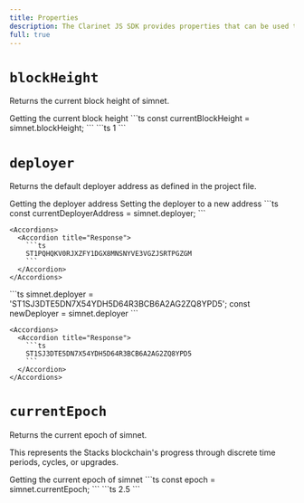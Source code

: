 ```yaml
---
title: Properties
description: The Clarinet JS SDK provides properties that can be used to interact with simnet.
full: true
---
```





# `blockHeight`

Returns the current block height of simnet.


<Tabs defaultValue="default">
  <TabsList className='flex flex-wrap'>
    <TabsTrigger value="default" className='tab group'>
      <Badge className='badge transition-colors'>Getting the current block height</Badge>
    </TabsTrigger>
  </TabsList>
  <TabsContent value="default">
    ```ts
    const currentBlockHeight = simnet.blockHeight;
    ```
  </TabsContent>
</Tabs>

<Accordions>
  <Accordion title="Response">
    ```ts
    1
    ```
  </Accordion>
</Accordions>


# `deployer`

Returns the default deployer address as defined in the project file.



<Tabs defaultValue="default">
  <TabsList className='flex flex-wrap'>
    <TabsTrigger value="default" className='tab group'>
      <Badge className='badge transition-colors'>Getting the deployer address</Badge>
    </TabsTrigger>
    <TabsTrigger value="set-deployer" className='tab group'>
      <Badge className='badge transition-colors'>Setting the deployer to a new address</Badge>
    </TabsTrigger>
  </TabsList>
  <TabsContent value="default">
    ```ts
    const currentDeployerAddress = simnet.deployer;
    ```

    <Accordions>
      <Accordion title="Response">
        ```ts
        ST1PQHQKV0RJXZFY1DGX8MNSNYVE3VGZJSRTPGZGM
        ```
      </Accordion>
    </Accordions>
  </TabsContent>
  <TabsContent value="set-deployer">
    ```ts
    simnet.deployer = 'ST1SJ3DTE5DN7X54YDH5D64R3BCB6A2AG2ZQ8YPD5';
    const newDeployer = simnet.deployer
    ```

    <Accordions>
      <Accordion title="Response">
        ```ts
        ST1SJ3DTE5DN7X54YDH5D64R3BCB6A2AG2ZQ8YPD5
        ```
      </Accordion>
    </Accordions>
  </TabsContent>
</Tabs>


# `currentEpoch`

Returns the current epoch of simnet.

This represents the Stacks blockchain's progress through discrete time periods, cycles, or upgrades.



<Tabs defaultValue="default">
  <TabsList className='flex flex-wrap'>
    <TabsTrigger value="default" className='tab group'>
      <Badge className='badge transition-colors'>Getting the current epoch of simnet</Badge>
    </TabsTrigger>
  </TabsList>
  <TabsContent value="default">
    ```ts
    const epoch = simnet.currentEpoch;
    ```
  </TabsContent>
</Tabs>

<Accordions>
  <Accordion title="Response">
    ```ts
    2.5
    ```
  </Accordion>
</Accordions>

